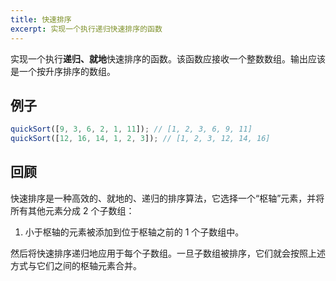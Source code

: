 ```yaml
---
title: 快速排序
excerpt: 实现一个执行递归快速排序的函数
---
```


实现一个执行**递归、就地**快速排序的函数。该函数应接收一个整数数组。输出应该是一个按升序排序的数组。

## 例子

```js
quickSort([9, 3, 6, 2, 1, 11]); // [1, 2, 3, 6, 9, 11]
quickSort([12, 16, 14, 1, 2, 3]); // [1, 2, 3, 12, 14, 16]
```

## 回顾

快速排序是一种高效的、就地的、递归的排序算法，它选择一个“枢轴”元素，并将所有其他元素分成 2 个子数组：

1. 小于枢轴的元素被添加到位于枢轴之前的 1 个子数组中。

然后将快速排序递归地应用于每个子数组。一旦子数组被排序，它们就会按照上述方式与它们之间的枢轴元素合并。
